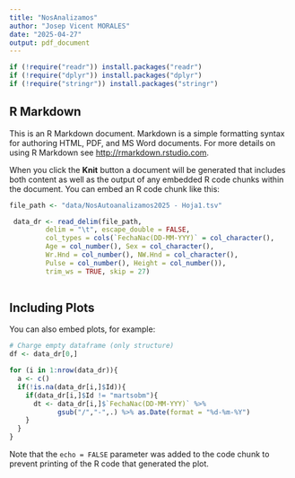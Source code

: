 ```yaml
---
title: "NosAnalizamos"
author: "Josep Vicent MORALES"
date: "2025-04-27"
output: pdf_document
---
```


```r
if (!require("readr")) install.packages("readr")
if (!require("dplyr")) install.packages("dplyr")
if (!require("stringr")) install.packages("stringr")
```

## R Markdown

This is an R Markdown document. Markdown is a simple formatting syntax for authoring HTML, PDF, and MS Word documents. For more details on using R Markdown see <http://rmarkdown.rstudio.com>.

When you click the **Knit** button a document will be generated that includes both content as well as the output of any embedded R code chunks within the document. You can embed an R code chunk like this:

```r

file_path <- "data/NosAutoanalizamos2025 - Hoja1.tsv"

 data_dr <- read_delim(file_path, 
         delim = "\t", escape_double = FALSE, 
         col_types = cols(`FechaNac(DD-MM-YYY)` = col_character(), 
         Age = col_number(), Sex = col_character(), 
         Wr.Hnd = col_number(), NW.Hnd = col_character(), 
         Pulse = col_number(), Height = col_number()), 
         trim_ws = TRUE, skip = 27)
 
```

## Including Plots

You can also embed plots, for example:

```r
# Charge empty dataframe (only structure)
df <- data_dr[0,]

for (i in 1:nrow(data_dr)){
  a <- c()
  if(!is.na(data_dr[i,]$Id)){
    if(data_dr[i,]$Id != "martsobm"){
      dt <- data_dr[i,]$`FechaNac(DD-MM-YYY)` %>% 
            gsub("/","-",.) %>% as.Date(format = "%d-%m-%Y")
    }
  }
}
```

Note that the `echo = FALSE` parameter was added to the code chunk to prevent printing of the R code that generated the plot.
